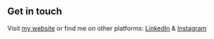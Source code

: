 ## Get in touch

Visit [my website](https://www.ziwaraya.com) or find me on other platforms: [LinkedIn](https://www.linkedin.com/in/zaki-khairi-8950b8174/) & [Instagram](https://www.instagram.com/zaki_zwar/)
